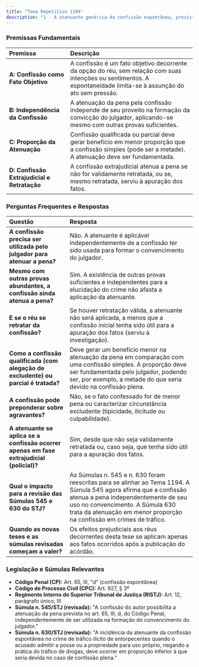 ```yaml
---
title: "Tema Repetitivo 1194"
description: "1 . A atenuante genérica da confissão espontânea, prevista no art. 65, III, d, do Código Penal, é apta a abrandar a pena independentemente de ter sido utilizada na formação do convencimento do julgador e mesmo que existam outros elementos suficientes de prova, desde que não tenha havido retratação, exceto, neste último caso, que a confissão tenha servido à apuração dos fatos. 2 . A atenuação deve ser aplicada em menor proporção e não poderá ser considerada preponderante no concurso com agravantes quando o fato confessado for tipificado com menor pena ou caracterizar circunstância excludente da tipicidade, da ilicitude ou da culpabilidade."
---
```


### Premissas Fundamentais

| **Premissa**                                | **Descrição**                                                                                                                                                       |
| :------------------------------------------ | :------------------------------------------------------------------------------------------------------------------------------------------------------------------ |
| **A: Confissão como Fato Objetivo**         | A confissão é um fato objetivo decorrente da opção do réu, sem relação com suas intenções ou sentimentos. A espontaneidade limita-se à assunção do ato sem pressão. |
| **B: Independência da Confissão**           | A atenuação da pena pela confissão independe de seu proveito na formação da convicção do julgador, aplicando-se mesmo com outras provas suficientes.                |
| **C: Proporção da Atenuação**               | Confissão qualificada ou parcial deve gerar benefício em menor proporção que a confissão simples (pode ser a metade). A atenuação deve ser fundamentada.            |
| **D: Confissão Extrajudicial e Retratação** | A confissão extrajudicial atenua a pena se não for validamente retratada, ou se, mesmo retratada, serviu à apuração dos fatos.                                      |

### Perguntas Frequentes e Respostas

| **Questão**                                                                               | **Resposta**                                                                                                                                                                                                                                                           |
| :---------------------------------------------------------------------------------------- | :--------------------------------------------------------------------------------------------------------------------------------------------------------------------------------------------------------------------------------------------------------------------- |
| **A confissão precisa ser utilizada pelo julgador para atenuar a pena?**                  | Não. A atenuante é aplicável independentemente de a confissão ter sido usada para formar o convencimento do julgador.                                                                                                                                                  |
| **Mesmo com outras provas abundantes, a confissão ainda atenua a pena?**                  | Sim. A existência de outras provas suficientes e independentes para a elucidação do crime não afasta a aplicação da atenuante.                                                                                                                                         |
| **E se o réu se retratar da confissão?**                                                  | Se houver retratação válida, a atenuante não será aplicada, a menos que a confissão inicial tenha sido útil para a apuração dos fatos (serviu à investigação).                                                                                                         |
| **Como a confissão qualificada (com alegação de excludente) ou parcial é tratada?**       | Deve gerar um benefício menor na atenuação da pena em comparação com uma confissão simples. A proporção deve ser fundamentada pelo julgador, podendo ser, por exemplo, a metade do que seria devido na confissão plena.                                                |
| **A confissão pode preponderar sobre agravantes?**                                        | Não, se o fato confessado for de menor pena ou caracterizar circunstância excludente (tipicidade, ilicitude ou culpabilidade).                                                                                                                                         |
| **A atenuante se aplica se a confissão ocorrer apenas em fase extrajudicial (policial)?** | Sim, desde que não seja validamente retratada ou, caso seja, que tenha sido útil para a apuração dos fatos.                                                                                                                                                            |
| **Qual o impacto para a revisão das Súmulas 545 e 630 do STJ?**                           | As Súmulas n. 545 e n. 630 foram reescritas para se alinhar ao Tema 1194. A Súmula 545 agora afirma que a confissão atenua a pena independentemente de seu uso no convencimento. A Súmula 630 trata da atenuação em menor proporção na confissão em crimes de tráfico. |
| **Quando as novas teses e as súmulas revisadas começam a valer?**                         | Os efeitos prejudiciais aos réus decorrentes desta tese se aplicam apenas aos fatos ocorridos após a publicação do acórdão.                                                                                                                                            |

### Legislação e Súmulas Relevantes

- **Código Penal (CP):** Art. 65, III, "d" (confissão espontânea)
- **Código de Processo Civil (CPC):** Art. 927, § 3º
- **Regimento Interno do Superior Tribunal de Justiça (RISTJ):** Art. 12, parágrafo único, III
- **Súmula n. 545/STJ (revisada):** "A confissão do autor possibilita a atenuação da pena prevista no art. 65, III, d, do Código Penal, independentemente de ser utilizada na formação do convencimento do julgador."
- **Súmula n. 630/STJ (revisada):** "A incidência da atenuante da confissão espontânea no crime de tráfico ilícito de entorpecentes quando o acusado admitir a posse ou a propriedade para uso próprio, negando a prática do tráfico de drogas, deve ocorrer em proporção inferior à que seria devida no caso de confissão plena."